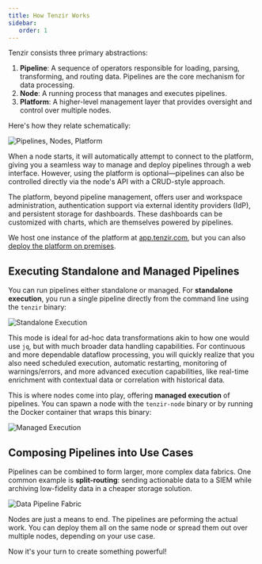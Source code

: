 ```yaml
---
title: How Tenzir Works
sidebar:
   order: 1
---
```


Tenzir consists three primary abstractions:

1. **Pipeline**: A sequence of operators responsible for loading, parsing,
  transforming, and routing data. Pipelines are the core mechanism for data
  processing.
2. **Node**: A running process that manages and executes pipelines.
3. **Platform**: A higher-level management layer that provides oversight and
  control over multiple nodes.

Here's how they relate schematically:

![Pipelines, Nodes, Platform](how-tenzir-works/pipelines-nodes-platform.svg)

When a node starts, it will automatically attempt to connect to the platform,
giving you a seamless way to manage and deploy pipelines through a web interface.
However, using the platform is optional—pipelines can also be controlled directly
via the node's API with a CRUD-style approach.

The platform, beyond pipeline management, offers user and workspace
administration, authentication support via external identity providers (IdP),
and persistent storage for dashboards. These dashboards can be customized with
charts, which are themselves powered by pipelines.

We host one instance of the platform at
[app.tenzir.com](https://app.tenzir.com), but you can also [deploy the platform
on premises](../installation/deploy-the-platform.md).

## Executing Standalone and Managed Pipelines

You can run pipelines either standalone or managed. For **standalone
execution**, you run a single pipeline directly from the command line using the
`tenzir` binary:

![Standalone Execution](how-tenzir-works/user-journey-1a.svg)

This mode is ideal for ad-hoc data transformations akin to how one would use
`jq`, but with much broader data handling capabilities. For continuous and more
dependable dataflow processing, you will quickly realize that you also need
scheduled execution, automatic restarting, monitoring of warnings/errors, and
more advanced execution capabilities, like real-time enrichment with contextual
data or correlation with historical data.

This is where nodes come into play, offering **managed execution** of pipelines.
You can spawn a node with the `tenzir-node` binary or by running the Docker
container that wraps this binary:

![Managed Execution](how-tenzir-works/user-journey-1b.svg)

## Composing Pipelines into Use Cases

Pipelines can be combined to form larger, more complex data fabrics. One common
example is **split-routing**: sending actionable data to a SIEM while archiving
low-fidelity data in a cheaper storage solution.

![Data Pipeline Fabric](how-tenzir-works/split-routing.svg)

Nodes are just a means to end. The pipelines are peforming the actual work. You
can deploy them all on the same node or spread them out over multiple nodes,
depending on your use case.

Now it's your turn to create something powerful!